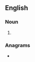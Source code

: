 {{also|employment at will}}
==English==

===Noun===
{{en-noun|head=[[employment]]-[[at]]-[[will]]|-}}

# {{alternative form of|employment at will|lang=en}}

===Anagrams===
* {{anagrams|en|a=aeeilllmmnopttwy|at will employment|at-will employment}}